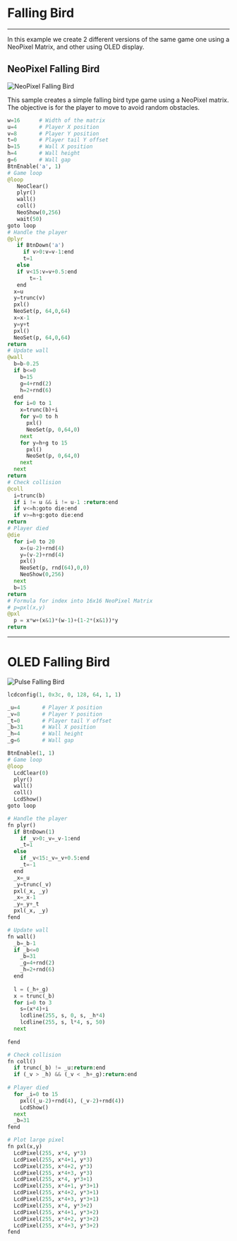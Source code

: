 # Falling Bird

---

In this example we create 2 different versions of the same game one using a NeoPixel Matrix, and other using OLED display.


## NeoPixel Falling Bird

![NeoPixel Falling Bird](img/falling-bird.gif)

This sample creates a simple falling bird type game using a NeoPixel matrix. The objective is for the player to move to avoid random obstacles. 

```py
w=16      # Width of the matrix 
u=4       # Player X position
v=8       # Player Y position
t=0       # Player tail Y offset
b=15      # Wall X position
h=4       # Wall height
g=6       # Wall gap
BtnEnable('a', 1)
# Game loop
@loop
   NeoClear()
   plyr()
   wall()
   coll()
   NeoShow(0,256)
   wait(50)
goto loop
# Handle the player
@plyr
   if BtnDown('a')
     if v>0:v=v-1:end
     t=1
   else
   if v<15:v=v+0.5:end
       t=-1
   end
  x=u
  y=trunc(v)
  pxl()
  NeoSet(p, 64,0,64)
  x=x-1
  y=y+t
  pxl()
  NeoSet(p, 64,0,64)
return
# Update wall
@wall
  b=b-0.25
  if b<=0
    b=15
    g=4+rnd(2)
    h=2+rnd(6)
  end
  for i=0 to 1
    x=trunc(b)+i
    for y=0 to h
      pxl()
      NeoSet(p, 0,64,0)
    next
    for y=h+g to 15
      pxl()
      NeoSet(p, 0,64,0)
    next
  next
return
# Check collision
@coll
  i=trunc(b)
  if i != u && i != u-1 :return:end
  if v<=h:goto die:end
  if v>=h+g:goto die:end
return
# Player died
@die
  for i=0 to 20
    x=(u-2)+rnd(4)
    y=(v-2)+rnd(4)
    pxl()
    NeoSet(p, rnd(64),0,0)
    NeoShow(0,256)
  next
  b=15
return
# Formula for index into 16x16 NeoPixel Matrix
# p=pxl(x,y)
@pxl
  p = x*w+(x&1)*(w-1)+(1-2*(x&1))*y
return
```

---

# OLED Falling Bird

![Pulse Falling Bird](img/oled-falling-bird.gif)

```py
lcdconfig(1, 0x3c, 0, 128, 64, 1, 1)

_u=4       # Player X position
_v=8       # Player Y position
_t=0       # Player tail Y offset
_b=31      # Wall X position
_h=4       # Wall height
_g=6       # Wall gap

BtnEnable(1, 1)
# Game loop
@loop
  LcdClear(0)
  plyr()
  wall()
  coll()
  LcdShow()
goto loop

# Handle the player
fn plyr()
  if BtnDown(1)
    if _v>0:_v=_v-1:end
    _t=1
  else
    if _v<15:_v=_v+0.5:end
    _t=-1
  end
  _x=_u
  _y=trunc(_v)
  pxl(_x, _y)
  _x=_x-1
  _y=_y+_t
  pxl(_x, _y)
fend

# Update wall
fn wall()
  _b=_b-1
  if _b<=0
    _b=31
    _g=4+rnd(2)
    _h=2+rnd(6)
  end
  
  l = (_h+_g)
  x = trunc(_b)
  for i=0 to 3
    s=(x*4)+i
    lcdline(255, s, 0, s, _h*4)
    lcdline(255, s, l*4, s, 50)
  next
  
fend

# Check collision
fn coll()
  if trunc(_b) != _u:return:end
  if (_v > _h) && (_v < _h+_g):return:end
 
# Player died
  for _i=0 to 15
    pxl((_u-2)+rnd(4), (_v-2)+rnd(4))
    LcdShow()
  next
  _b=31
fend

# Plot large pixel
fn pxl(x,y)
  LcdPixel(255, x*4, y*3)
  LcdPixel(255, x*4+1, y*3)
  LcdPixel(255, x*4+2, y*3)
  LcdPixel(255, x*4+3, y*3)
  LcdPixel(255, x*4, y*3+1)
  LcdPixel(255, x*4+1, y*3+1)
  LcdPixel(255, x*4+2, y*3+1)
  LcdPixel(255, x*4+3, y*3+1)
  LcdPixel(255, x*4, y*3+2)
  LcdPixel(255, x*4+1, y*3+2)
  LcdPixel(255, x*4+2, y*3+2)
  LcdPixel(255, x*4+3, y*3+2)
fend
```
